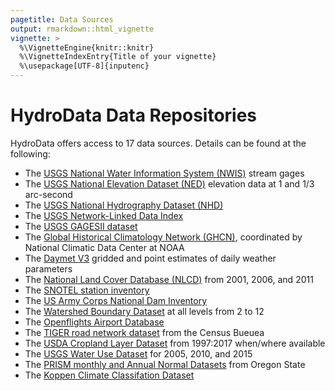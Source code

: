 ```yaml
---
pagetitle: Data Sources
output: rmarkdown::html_vignette
vignette: >
  %\VignetteEngine{knitr::knitr}
  %\VignetteIndexEntry{Title of your vignette}
  %\usepackage[UTF-8]{inputenc}
---
```


# HydroData Data Repositories

HydroData offers access to 17 data sources. Details can be found at the following: 

  - The [ USGS National Water Information System (NWIS)](https://nwis.waterdata.usgs.gov/nwis) stream gages
  - The [ USGS National Elevation Dataset (NED)](http://ned.usgs.gov) elevation data at 1 and 1/3 arc-second
  - The [ USGS National Hydrography Dataset (NHD)](http://nhd.usgs.gov) 
  - The [ USGS Network-Linked Data Index](https://cida.usgs.gov/nldi/about) 
  - The [ USGS GAGESII dataset](https://water.usgs.gov/GIS/metadata/usgswrd/XML/gagesII_Sept2011.xml) 
  - The [ Global Historical Climatology Network (GHCN)](http://www.ncdc.noaa.gov/data-access/land-based-station-data/land-based-datasets/global-historical-climatology-network-ghcn), coordinated by National Climatic Data Center at NOAA
  - The [Daymet V3](https://daymet.ornl.gov/) gridded and point estimates of daily weather parameters
  - The [National Land Cover Database (NLCD)](https://www.mrlc.gov/) from 2001, 2006, and 2011
  - The [SNOTEL station inventory](https://www.wcc.nrcs.usda.gov/snow/)
  - The [US Army Corps National Dam Inventory](https://catalog.data.gov/dataset/national-inventory-of-dams)
  - The [Watershed Boundary Dataset](https://nhd.usgs.gov/userGuide/Robohelpfiles/NHD_User_Guide/Feature_Catalog/Watershed_Boundary_Dataset/Watershed_Boundary_Dataset.htm) at all levels from 2 to 12
  - The [Openflights Airport Database](https://openflights.org/data.html)
  - The [TIGER road network dataset](https://www.census.gov/geo/maps-data/data/tiger.html) from the Census Bueuea
  - The [USDA Cropland Layer Dataset](https://www.nass.usda.gov/Research_and_Science/Cropland/SARS1a.php) from 1997:2017 when/where available
  - The [USGS Water Use Dataset](https://water.usgs.gov/watuse/) for 2005, 2010, and 2015 
  - The [PRISM monthly and Annual Normal Datasets](http://prism.oregonstate.edu) from Oregon State
  - The [Koppen Climate Classifation Dataset](http://koeppen-geiger.vu-wien.ac.at/present.htm) 


